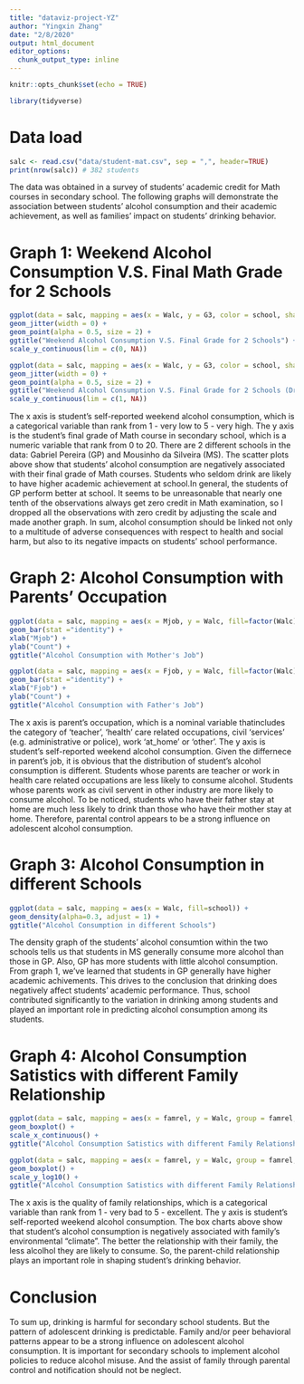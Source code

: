 ```yaml
---
title: "dataviz-project-YZ"
author: "Yingxin Zhang"
date: "2/8/2020"
output: html_document
editor_options: 
  chunk_output_type: inline
---
```


```r
knitr::opts_chunk$set(echo = TRUE)
```

```r
library(tidyverse)
```

# Data load
```r
salc <- read.csv("data/student-mat.csv", sep = ",", header=TRUE)
print(nrow(salc)) # 382 students
```

The data was obtained in a survey of students' academic credit for Math courses in secondary school. The following graphs will demonstrate the association between students' alcohol consumption and their academic achievement, as well as families' impact on students' drinking behavior.


# Graph 1: Weekend Alcohol Consumption V.S. Final Math Grade for 2 Schools
```r
ggplot(data = salc, mapping = aes(x = Walc, y = G3, color = school, shape = school)) +
geom_jitter(width = 0) +
geom_point(alpha = 0.5, size = 2) +
ggtitle("Weekend Alcohol Consumption V.S. Final Grade for 2 Schools") +
scale_y_continuous(lim = c(0, NA))

ggplot(data = salc, mapping = aes(x = Walc, y = G3, color = school, shape = school)) +
geom_jitter(width = 0) +
geom_point(alpha = 0.5, size = 2) +
ggtitle("Weekend Alcohol Consumption V.S. Final Grade for 2 Schools (Drop Zero)") +
scale_y_continuous(lim = c(1, NA))
```

The x axis is student's self-reported weekend alcohol consumption, which is a categorical variable than rank from 1 - very low to 5 - very high. The y axis is the student's final grade of Math course in secondary school, which is a numeric variable that rank from 0 to 20. There are 2 different schools in the data: Gabriel Pereira (GP) and Mousinho da Silveira (MS). The scatter plots above show that students' alcohol consumption are negatively associated with their final grade of Math courses. Students who seldom drink are likely to have higher academic achievement at school.In general, the students of GP perform better at school. It seems to be unreasonable that nearly one tenth of the observations always get zero credit in Math examination, so I dropped all the observations with zero credit by adjusting the scale and made another graph. In sum, alcohol consumption should be linked not only to a multitude of adverse consequences with respect to health and social harm,  but also to its negative impacts on students' school performance.


# Graph 2: Alcohol Consumption with Parents' Occupation
```r
ggplot(data = salc, mapping = aes(x = Mjob, y = Walc, fill=factor(Walc))) +
geom_bar(stat ="identity") +
xlab("Mjob") +
ylab("Count") +
ggtitle("Alcohol Consumption with Mother's Job")

ggplot(data = salc, mapping = aes(x = Fjob, y = Walc, fill=factor(Walc))) +
geom_bar(stat ="identity") +
xlab("Fjob") +
ylab("Count") +
ggtitle("Alcohol Consumption with Father's Job")
```

The x axis is parent's occupation, which is a nominal variable thatincludes the category of 'teacher', 'health' care related occupations, civil 'services' (e.g. administrative or police), work 'at_home' or 'other'. The y axis is student's self-reported weekend alcohol consumption. Given the differnece in parent's job, it is obvious that the distribution of student's alcohol consumption is different. Students whose parents are teacher or work in health care related occupations are less likely to consume alcohol. Students whose parents work as civil servent in other industry are more likely to consume alcohol. To be noticed, students who have their father stay at home are much less likely to drink than those who have their mother stay at home. Therefore, parental control appears to be a strong influence on adolescent alcohol consumption.


# Graph 3: Alcohol Consumption in different Schools
```r
ggplot(data = salc, mapping = aes(x = Walc, fill=school)) +
geom_density(alpha=0.3, adjust = 1) +
ggtitle("Alcohol Consumption in different Schools")
```

The density graph of the students' alcohol consumtion within the two schools tells us that students in MS generally consume more alcohol than those in GP. Also, GP has more students with little alcohol consumption. From graph 1, we've learned that students in GP generally have higher academic achivements. This drives to the conclusion that drinking does negatively affect students' academic performance. Thus, school contributed significantly to the variation in drinking among students and played an important role in predicting alcohol consumption among its students. 


# Graph 4: Alcohol Consumption Satistics with different Family Relationship 
```r
ggplot(data = salc, mapping = aes(x = famrel, y = Walc, group = famrel, color = factor(famrel))) +
geom_boxplot() + 
scale_x_continuous() +
ggtitle("Alcohol Consumption Satistics with different Family Relationship ")

ggplot(data = salc, mapping = aes(x = famrel, y = Walc, group = famrel, color = factor(famrel))) +
geom_boxplot() + 
scale_y_log10() + 
ggtitle("Alcohol Consumption Satistics with different Family Relationship (log Ver.)")
```

The x axis is the quality of family relationships, which is a categorical variable than rank from 1 - very bad to 5 - excellent. The y axis is student's self-reported weekend alcohol consumption. The box charts above show that student's alcohol consumption is negatively associated with family's environmental "climate". The better the relationship with their family, the less alcolhol they are likely to consume. So, the parent-child relationship plays an important role in shaping student's drinking behavior.

# Conclusion

To sum up, drinking is harmful for secondary school students. But the pattern of adolescent drinking is predictable. Family and/or peer behavioral patterns appear to be a strong influence on adolescent alcohol consumption. It is important for secondary schools to implement alcohol policies to reduce alcohol misuse. And the assist of family through parental control and notification should not be neglect.
